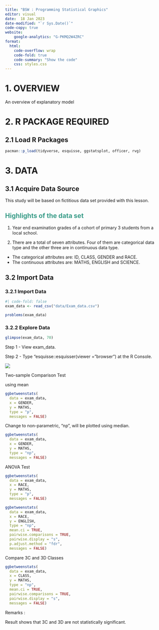 ```yaml
---
title: "BSW : Programming Statistical Graphics"
editor: visual
date:  18 Jan 2023
date-modified: "`r Sys.Date()`"
code-copy: true
website: 
    google-analytics: "G-PKMQ2W4ZRC"
format:
  html:
    code-overflow: wrap
    code-fold: true
    code-summary: "Show the code"
    css: styles.css
---
```


# **1. OVERVIEW**

An overview of explanatory model

# 2. R PACKAGE REQUIRED

## 2.1 Load R Packages

::: {.callout-warning appearance="simple" icon="false"}
```r
pacman::p_load(tidyverse, esquisse, ggstatsplot, officer, rvg)
```
:::

# **3. DATA**

## **3.1 Acquire Data Source**

This study will be based on fictitious data set provided with this lesson.

::: {.callout-tip collapse="true" appearance="simple" icon="false"}
## [**Highlights of the data set**]{style="color:#3a9c88"}

1.  Year end examination grades of a cohort of primary 3 students from a local school.

2.  There are a total of seven attributes. Four of them are categorical data type and the other three are in continuous data type.

-   The categorical attributes are: ID, CLASS, GENDER and RACE.
-   The continuous attributes are: MATHS, ENGLISH and SCIENCE.
:::

## **3.2 Import Data**

### **3.2.1 Import Data**

::: {.callout-warning appearance="simple" icon="false"}
```r
#| code-fold: false
exam_data <- read_csv("data/Exam_data.csv")

problems(exam_data)
```
:::

### 3.2.2 Explore Data

```r
glimpse(exam_data, 70)
```

Step 1 - View exam_data.

Step 2 - Type "esquisse::esquisser(viewer ="browser") at the R Console.

![](images/image-1245057292.png)

Two-sample Comparison Test

using mean

```r
ggbetweenstats(
  data = exam_data,
  x = GENDER,
  y = MATHS,
  type = "p",
  messages = FALSE)
```

Change to non-parametric, "np", will be plotted using median.

```r
ggbetweenstats(
  data = exam_data,
  x = GENDER,
  y = MATHS,
  type = "np",
  messages = FALSE)
```

ANOVA Test

```r
ggbetweenstats(
  data = exam_data,
  x = RACE,
  y = MATHS,
  type = "p",
  messages = FALSE)
```

```r
ggbetweenstats(
  data = exam_data,
  x = RACE,
  y = ENGLISH,
  type = "np",
  mean.ci = TRUE,
  pairwise.comparisons = TRUE,
  pairwise.display = "s",
  p.adjust.method = "fdr",
  messages = FALSE)
```

Compare 3C and 3D Classes

```r
ggbetweenstats(
  data = exam_data,
  x = CLASS,
  y = MATHS,
  type = "np",
  mean.ci = TRUE,
  pairwise.comparisons = TRUE,
  pairwise.display = "s",
  messages = FALSE)
```

Remarks :

Result shows that 3C and 3D are not statistically significant.
